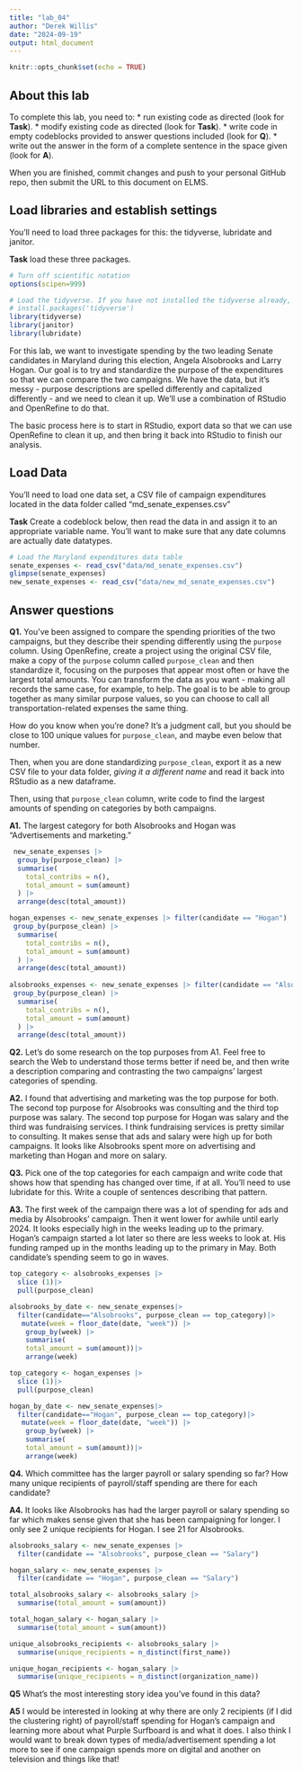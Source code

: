 ```yaml
---
title: "lab_04"
author: "Derek Willis"
date: "2024-09-19"
output: html_document
---
```


```r
knitr::opts_chunk$set(echo = TRUE)
```

## About this lab

To complete this lab, you need to: \* run existing code as directed (look for **Task**). \* modify existing code as directed (look for **Task**). \* write code in empty codeblocks provided to answer questions included (look for **Q**). \* write out the answer in the form of a complete sentence in the space given (look for **A**).

When you are finished, commit changes and push to your personal GitHub repo, then submit the URL to this document on ELMS.

## Load libraries and establish settings

You'll need to load three packages for this: the tidyverse, lubridate and janitor.

**Task** load these three packages.

```r
# Turn off scientific notation
options(scipen=999)

# Load the tidyverse. If you have not installed the tidyverse already, remove the # from the next line and run it first.  
# install.packages('tidyverse')
library(tidyverse)
library(janitor)
library(lubridate)

```

For this lab, we want to investigate spending by the two leading Senate candidates in Maryland during this election, Angela Alsobrooks and Larry Hogan. Our goal is to try and standardize the purpose of the expenditures so that we can compare the two campaigns. We have the data, but it's messy - purpose descriptions are spelled differently and capitalized differently - and we need to clean it up. We'll use a combination of RStudio and OpenRefine to do that.

The basic process here is to start in RStudio, export data so that we can use OpenRefine to clean it up, and then bring it back into RStudio to finish our analysis.

## Load Data

You'll need to load one data set, a CSV file of campaign expenditures located in the data folder called "md_senate_expenses.csv"

**Task** Create a codeblock below, then read the data in and assign it to an appropriate variable name. You'll want to make sure that any date columns are actually date datatypes.

```r
# Load the Maryland expenditures data table
senate_expenses <- read_csv("data/md_senate_expenses.csv")
glimpse(senate_expenses)
new_senate_expenses <- read_csv("data/new_md_senate_expenses.csv")
```

## Answer questions

**Q1.** You've been assigned to compare the spending priorities of the two campaigns, but they describe their spending differently using the `purpose` column. Using OpenRefine, create a project using the original CSV file, make a copy of the `purpose` column called `purpose_clean` and then standardize it, focusing on the purposes that appear most often or have the largest total amounts. You can transform the data as you want - making all records the same case, for example, to help. The goal is to be able to group together as many similar purpose values, so you can choose to call all transportation-related expenses the same thing.

How do you know when you're done? It's a judgment call, but you should be close to 100 unique values for `purpose_clean`, and maybe even below that number.

Then, when you are done standardizing `purpose_clean`, export it as a new CSV file to your data folder, *giving it a different name* and read it back into RStudio as a new dataframe.

Then, using that `purpose_clean` column, write code to find the largest amounts of spending on categories by both campaigns.

**A1.** The largest category for both Alsobrooks and Hogan was "Advertisements and marketing."

```r
 new_senate_expenses |>
  group_by(purpose_clean) |>
  summarise(
    total_contribs = n(),
    total_amount = sum(amount)
  ) |>
  arrange(desc(total_amount))

hogan_expenses <- new_senate_expenses |> filter(candidate == "Hogan") |>
 group_by(purpose_clean) |>
  summarise(
    total_contribs = n(),
    total_amount = sum(amount)
  ) |>
  arrange(desc(total_amount))
 
alsobrooks_expenses <- new_senate_expenses |> filter(candidate == "Alsobrooks") |>
 group_by(purpose_clean) |>
  summarise(
    total_contribs = n(),
    total_amount = sum(amount)
  ) |>
  arrange(desc(total_amount))
```

**Q2.** Let's do some research on the top purposes from A1. Feel free to search the Web to understand those terms better if need be, and then write a description comparing and contrasting the two campaigns' largest categories of spending.

**A2.** I found that advertising and marketing was the top purpose for both. The second top purpose for Alsobrooks was consulting and the third top purpose was salary. The second top purpose for Hogan was salary and the third was fundraising services. I think fundraising services is pretty similar to consulting. It makes sense that ads and salary were high up for both campaigns. It looks like Alsobrooks spent more on advertising and marketing than Hogan and more on salary. 

**Q3.** Pick one of the top categories for each campaign and write code that shows how that spending has changed over time, if at all. You'll need to use lubridate for this. Write a couple of sentences describing that pattern.

**A3.** The first week of the campaign there was a lot of spending for ads and media by Alsobrooks' campaign. Then it went lower for awhile until early 2024. It looks especially high in the weeks leading up to the primary. Hogan's campaign started a lot later so there are less weeks to look at. His funding ramped up in the months leading up to the primary in May. Both candidate's spending seem to go in waves. 

```r
top_category <- alsobrooks_expenses |>
  slice (1)|>
  pull(purpose_clean)

alsobrooks_by_date <- new_senate_expenses|>
  filter(candidate=="Alsobrooks", purpose_clean == top_category)|>
   mutate(week = floor_date(date, "week")) |>
    group_by(week) |>
    summarise(
    total_amount = sum(amount))|>
    arrange(week)

top_category <- hogan_expenses |>
  slice (1)|>
  pull(purpose_clean)

hogan_by_date <- new_senate_expenses|>
  filter(candidate=="Hogan", purpose_clean == top_category)|>
   mutate(week = floor_date(date, "week")) |>
    group_by(week) |>
    summarise(
    total_amount = sum(amount))|>
    arrange(week)
```

**Q4.** Which committee has the larger payroll or salary spending so far? How many unique recipients of payroll/staff spending are there for each candidate?

**A4.** It looks like Alsobrooks has had the larger payroll or salary spending so far which makes sense given that she has been campaigning for longer. I only see 2 unique recipients for Hogan. I see 21 for Alsobrooks. 

```r
alsobrooks_salary <- new_senate_expenses |>
  filter(candidate == "Alsobrooks", purpose_clean == "Salary")

hogan_salary <- new_senate_expenses |>
  filter(candidate == "Hogan", purpose_clean == "Salary")

total_alsobrooks_salary <- alsobrooks_salary |>
  summarise(total_amount = sum(amount))

total_hogan_salary <- hogan_salary |>
  summarise(total_amount = sum(amount))

unique_alsobrooks_recipients <- alsobrooks_salary |>
  summarise(unique_recipients = n_distinct(first_name))

unique_hogan_recipients <- hogan_salary |>
  summarise(unique_recipients = n_distinct(organization_name))


```

**Q5** What's the most interesting story idea you've found in this data?

**A5** I would be interested in looking at why there are only 2 recipients (if I did the clustering right) of payroll/staff spending for Hogan's campaign and learning more about what Purple Surfboard is and what it does. I also think I would want to  break down types of media/advertisement spending a lot more to see if one campaign spends more on digital and another on television and things like that!
